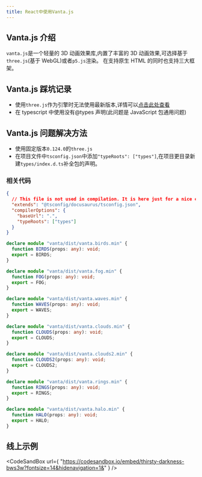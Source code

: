 ```yaml
---
title: React中使用Vanta.js
---
```



## Vanta.js 介绍

`vanta.js`是一个轻量的 3D 动画效果库,内置了丰富的 3D 动画效果,可选择基于`three.js`(基于 WebGL)或者`p5.js`渲染。
在支持原生 HTML 的同时也支持三大框架。

## Vanta.js 踩坑记录

- 使用`three.js`作为引擎时无法使用最新版本,详情可以[点击此处查看](https://github.com/tengbao/vanta/issues/101)
- 在 typescript 中使用没有@types 声明(此问题是 JavaScript 包通用问题)

## Vanta.js 问题解决方法

- 使用固定版本`0.124.0`的`three.js`
- 在项目文件中`tsconfig.json`中添加`"typeRoots": ["types"]`,在项目更目录新建`types/index.d.ts`补全包的声明。

### 相关代码

```json title="/tsconfig.json"
{
  // This file is not used in compilation. It is here just for a nice editor experience.
  "extends": "@tsconfig/docusaurus/tsconfig.json",
  "compilerOptions": {
    "baseUrl": ".",
    "typeRoots": ["types"]
  }
}
```

```ts title="/types/index.d.ts"
declare module "vanta/dist/vanta.birds.min" {
  function BIRDS(props: any): void;
  export = BIRDS;
}

declare module "vanta/dist/vanta.fog.min" {
  function FOG(props: any): void;
  export = FOG;
}

declare module "vanta/dist/vanta.waves.min" {
  function WAVES(props: any): void;
  export = WAVES;
}

declare module "vanta/dist/vanta.clouds.min" {
  function CLOUDS(props: any): void;
  export = CLOUDS;
}

declare module "vanta/dist/vanta.clouds2.min" {
  function CLOUDS2(props: any): void;
  export = CLOUDS2;
}

declare module "vanta/dist/vanta.rings.min" {
  function RINGS(props: any): void;
  export = RINGS;
}

declare module "vanta/dist/vanta.halo.min" {
  function HALO(props: any): void;
  export = HALO;
}
```

## 线上示例

<CodeSandBox
  url={
    "https://codesandbox.io/embed/thirsty-darkness-bws3w?fontsize=14&hidenavigation=1&"
  }
/>
